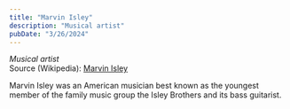 ```yaml
---
title: "Marvin Isley"
description: "Musical artist"
pubDate: "3/26/2024"
---
```


*Musical artist*  
Source (Wikipedia): [Marvin Isley][1]

Marvin Isley was an American musician best known as the youngest member of the family music group the Isley Brothers and its bass guitarist.

[1]: https://en.wikipedia.org/wiki/Marvin_Isley
